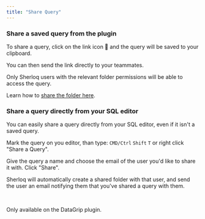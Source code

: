 ```yaml
---
title: "Share Query"
---
```


### **Share a saved query from the plugin**

To share a query, click on the link icon 🔗 and the query will be saved to your clipboard.

You can then send the link directly to your teammates.

<Note>
  Only Sherloq users with the relevant folder permissions will be able to access the query.

  Learn how to [share the folder here](https://docs.sherloqdata.io/newquery).
</Note>

### **Share a query directly from your SQL editor**

You can easily share a query directly from your SQL editor, even if it isn't a saved query.

Mark the query on you editor, than type: `CMD/Ctrl` `Shift` `T` or right click "Share a Query".

Give the query a name and choose the email of the user you'd like to share it with. Click "Share".

Sherloq will automatically create a shared folder with that user, and send the user an email notifying them that you've shared a query with them.

<br />

<Note>Only available on the DataGrip plugin.</Note>